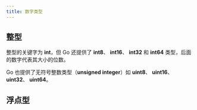 ```yaml
---
title: 数字类型
---
```


## 整型

整型的关键字为 **int**，但 Go 还提供了 **int8**、 **int16**、 **int32** 和 **int64** 类型，后面的数字代表其大小的位数。

Go 也提供了无符号整数类型（**unsigned integer**）如 **uint8**、 **uint16**、 **uint32**、 **uint64**。

## 浮点型
